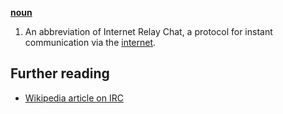 '''[[noun]]'''

# An abbreviation of Internet Relay Chat, a protocol for instant communication via the [[internet]].

== Further reading ==

* [[w:IRC|Wikipedia article on IRC]]
